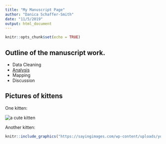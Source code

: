 ```yaml
---
title: "My Manuscript Page"
author: "Danica Schaffer-Smith"
date: "11/5/2019"
output: html_document
---
```


```r
knitr::opts_chunk$set(echo = TRUE)
```

## Outline of the manuscript work.

- Data Cleaning
- [Analysis](exercise_markdown.html)
- Mapping
- Discussion

<!-- This code is commented out -->

## Pictures of kittens

One kitten:

<img src = "https://imgflip.com/s/meme/Cute-Cat.jpg" class = "displayleft" alt = "a cute kitten"/>


Another kitten:
```r
knitr::include_graphics("https://sayingimages.com/wp-content/uploads/you-have-kitten-memes.jpg")
```




